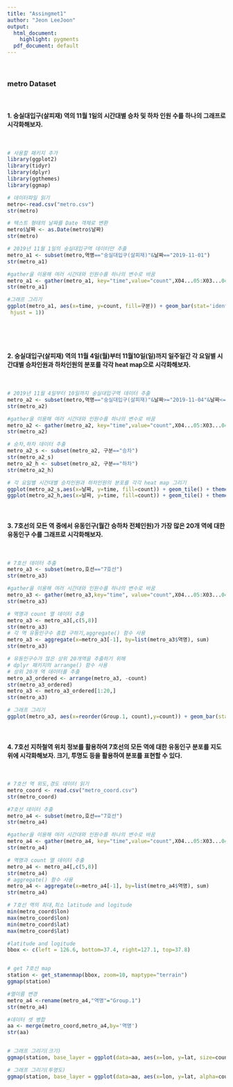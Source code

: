 ---
title: "Assingmet1"
author: "Jeon LeeJoon"
output:
  html_document: 
    highlight: pygments
  pdf_document: default
---

<br/>

### metro Dataset

<br/>

#### 1. 숭실대입구(살피재) 역의 11월 1일의 시간대별 승차 및 하차 인원 수를 하나의 그래프로 시각화해보자. 

<br/>


```{r message=FALSE}
# 사용할 패키지 추가
library(ggplot2)
library(tidyr)
library(dplyr)
library(ggthemes)
library(ggmap)
```

```{r graph1}
# 데이터파일 읽기
metro<-read.csv("metro.csv")
str(metro)

# 텍스트 형태의 날짜를 Date 객체로 변환
metro$날짜 <- as.Date(metro$날짜)
str(metro)

# 2019년 11월 1일의 숭실대입구역 데이터만 추출
metro_a1 <- subset(metro,역명=="숭실대입구(살피재)"&날짜=="2019-11-01")
str(metro_a1)

#gather을 이용해 여러 시간대와 인원수를 하나의 변수로 바꿈
metro_a1 <- gather(metro_a1, key="time",value="count",X04...05:X03...04)
str(metro_a1)

#그래프 그리기
ggplot(metro_a1, aes(x=time, y=count, fill=구분)) + geom_bar(stat='identity',position = position_dodge(preserve = "single")) + theme_minimal() + labs(x="시간대", y="인원 수", title="2019년 11월 1일 숭실대입구역 시간대별 승차 및 하차 인원 수") +  theme(axis.text.x = element_text(angle = 45, 
 hjust = 1)) 
```
<br/>



<br/>

#### 2. 숭실대입구(살피재) 역의 11월 4일(월)부터 11월10일(일)까지 일주일간 각 요일별 시간대별 승차인원과 하차인원의 분포를 각각 heat map으로 시각화해보자.

<br/>


```{r graph2}
# 2019년 11월 4일부터 10일까지 숭실대입구역 데이터 추출
metro_a2 <- subset(metro,역명=="숭실대입구(살피재)"&날짜>="2019-11-04"&날짜<="2019-11-10")
str(metro_a2)

#gather을 이용해 여러 시간대와 인원수를 하나의 변수로 바꿈
metro_a2 <- gather(metro_a2, key="time",value="count",X04...05:X03...04)
str(metro_a2)

# 승차,하차 데이터 추출
metro_a2_s <- subset(metro_a2, 구분=="승차")
str(metro_a2_s)
metro_a2_h <- subset(metro_a2, 구분=="하차")
str(metro_a2_h)

# 각 요일별 시간대별 승차인원과 하차인원의 분포를 각각 heat map 그리기
ggplot(metro_a2_s,aes(x=날짜, y=time, fill=count)) + geom_tile() + theme_minimal() + labs(x="날짜",y="시간대",title="2019년 11월 4일부터 2019년 11월 10일까지 일주일간 각 요일별 시간대별 승차인원") + scale_x_date(breaks="1 day")
ggplot(metro_a2_h,aes(x=날짜, y=time, fill=count)) + geom_tile() + theme_minimal() + labs(x="날짜",y="시간대",title="2019년 11월 4일부터 2019년 11월 10일까지 일주일간 각 요일별 시간대별 하차인원") + scale_x_date(breaks = "1 day")
```


<br/>

#### 3. 7호선의 모든 역 중에서 유동인구(월간 승하차 전체인원)가 가장 많은 20개 역에 대한 유동인구 수를 그래프로 시각화해보자.

<br/>


```{r graph3}

# 7호선 데이터 추출
metro_a3 <- subset(metro,호선=="7호선")
str(metro_a3)

#gather을 이용해 여러 시간대와 인원수를 하나의 변수로 바꿈
metro_a3 <- gather(metro_a3,key="time", value="count",X04...05:X03...04)
str(metro_a3)

# 역명과 count 열 데이터 추출
metro_a3 <- metro_a3[,c(5,8)]
str(metro_a3)
# 각 역 유동인구수 총합 구하기,aggregate() 함수 사용
metro_a3 <- aggregate(x=metro_a3[-1], by=list(metro_a3$역명), sum)
str(metro_a3)

# 유동인구수가 많은 상위 20개역을 추출하기 위해
# dplyr 패키지의 arrange() 함수 사용
# 상위 20개 역 데이터를 추출
metro_a3_ordered <- arrange(metro_a3, -count)
str(metro_a3_ordered)
metro_a3 <- metro_a3_ordered[1:20,]
str(metro_a3)

# 그래프 그리기
ggplot(metro_a3, aes(x=reorder(Group.1, count),y=count)) + geom_bar(stat="identity") + coord_flip()

```

<br/>

#### 4. 7호선 지하철역 위치 정보를 활용하여 7호선의 모든 역에 대한 유동인구 분포를 지도 위에 시각화해보자. 크기, 투명도 등을 활용하여 분포를 표현할 수 있다.

<br/>

```{r graph4}
# 7호선 역 위도,경도 데이터 읽기
metro_coord <- read.csv("metro_coord.csv")
str(metro_coord)

#7호선 데이터 추출
metro_a4 <- subset(metro,호선=="7호선")
str(metro_a4)

#gather을 이용해 여러 시간대와 인원수를 하나의 변수로 바꿈
metro_a4 <- gather(metro_a4, key="time",value="count",X04...05:X03...04)
str(metro_a4)

# 역명과 count 열 데이터 추출
metro_a4 <- metro_a4[,c(5,8)]
str(metro_a4)
# aggregate() 함수 사용
metro_a4 <- aggregate(x=metro_a4[-1], by=list(metro_a4$역명), sum)
str(metro_a4)

# 7호선 역의 최대,최소 latitude and logitude
min(metro_coord$lon)
max(metro_coord$lon)
min(metro_coord$lat)
max(metro_coord$lat)

#latitude and logitude
bbox <- c(left = 126.6, bottom=37.4, right=127.1, top=37.8)


# get 7호선 map
station <- get_stamenmap(bbox, zoom=10, maptype="terrain")
ggmap(station)

#열이름 변경
metro_a4 <-rename(metro_a4,"역명"="Group.1")
str(metro_a4)

#데이터 셋 병합
aa <- merge(metro_coord,metro_a4,by='역명')
str(aa)


# 그래프 그리기(크기)
ggmap(station, base_layer = ggplot(data=aa, aes(x=lon, y=lat, size=count))) + geom_point(color="blue",alpha=.4) + theme_void() + labs(title="2019년 11월 7호선 모든 역 유동인구 분포", size="유동인구")

# 그래프 그리기(투명도)
ggmap(station, base_layer = ggplot(data=aa, aes(x=lon, y=lat, alpha=count))) + geom_point(color="blue",size=3) + theme_void() + labs(title="2019년 11월 7호선 모든 역 유동인구 분포", alpha="유동인구")

```

